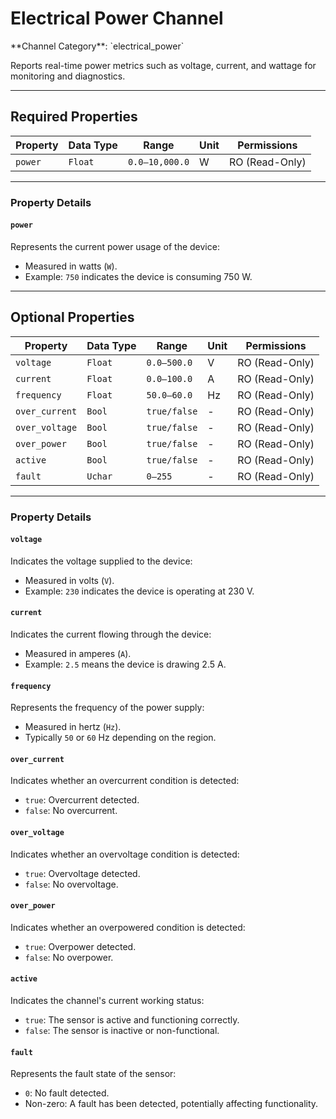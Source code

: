 
# Electrical Power Channel

<Callout type="info">
	**Channel Category**: `electrical_power`
</Callout>

Reports real-time power metrics such as voltage, current, and wattage for monitoring and diagnostics.

---

## Required Properties

| **Property** | **Data Type** | **Range**      | **Unit** | **Permissions** |
|--------------|---------------|----------------|----------|-----------------|
| `power`      | `Float`       | `0.0–10,000.0` | W        | RO (Read-Only)  |

---

### Property Details

#### `power`
Represents the current power usage of the device:

- Measured in watts (`W`).
- Example: `750` indicates the device is consuming 750 W.

---

## Optional Properties

| **Property**   | **Data Type** | **Range**     | **Unit** | **Permissions** |
|----------------|---------------|---------------|----------|-----------------|
| `voltage`      | `Float`       | `0.0–500.0`   | V        | RO (Read-Only)  |
| `current`      | `Float`       | `0.0–100.0`   | A        | RO (Read-Only)  |
| `frequency`    | `Float`       | `50.0–60.0`   | Hz       | RO (Read-Only)  |
| `over_current` | `Bool`        | `true/false`  | -        | RO (Read-Only)  |
| `over_voltage` | `Bool`        | `true/false`  | -        | RO (Read-Only)  |
| `over_power`   | `Bool`        | `true/false`  | -        | RO (Read-Only)  |
| `active`       | `Bool`        | `true/false`  | -        | RO (Read-Only)  |
| `fault`        | `Uchar`       | `0–255`       | -        | RO (Read-Only)  |

---

### Property Details

#### `voltage`

Indicates the voltage supplied to the device:

- Measured in volts (`V`).
- Example: `230` indicates the device is operating at 230 V.

#### `current`

Indicates the current flowing through the device:

- Measured in amperes (`A`).
- Example: `2.5` means the device is drawing 2.5 A.

#### `frequency`

Represents the frequency of the power supply:

- Measured in hertz (`Hz`).
- Typically `50` or `60` Hz depending on the region.

#### `over_current`

Indicates whether an overcurrent condition is detected:

- `true`: Overcurrent detected.
- `false`: No overcurrent.

#### `over_voltage`

Indicates whether an overvoltage condition is detected:

- `true`: Overvoltage detected.
- `false`: No overvoltage.

#### `over_power`

Indicates whether an overpowered condition is detected:

- `true`: Overpower detected.
- `false`: No overpower.

#### `active`

Indicates the channel's current working status:

- `true`: The sensor is active and functioning correctly.
- `false`: The sensor is inactive or non-functional.

#### `fault`

Represents the fault state of the sensor:

- `0`: No fault detected.
- Non-zero: A fault has been detected, potentially affecting functionality.
